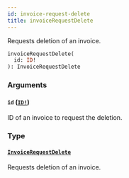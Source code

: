 ```yaml
---
id: invoice-request-delete
title: invoiceRequestDelete
---
```


Requests deletion of an invoice.

```graphql
invoiceRequestDelete(
  id: ID!
): InvoiceRequestDelete

```

### Arguments

#### `id` ([`ID!`](/docs/developer/api-reference/scalars/id))

ID of an invoice to request the deletion.

### Type

#### [`InvoiceRequestDelete`](/docs/developer/api-reference/objects/invoice-request-delete)

Requests deletion of an invoice.
